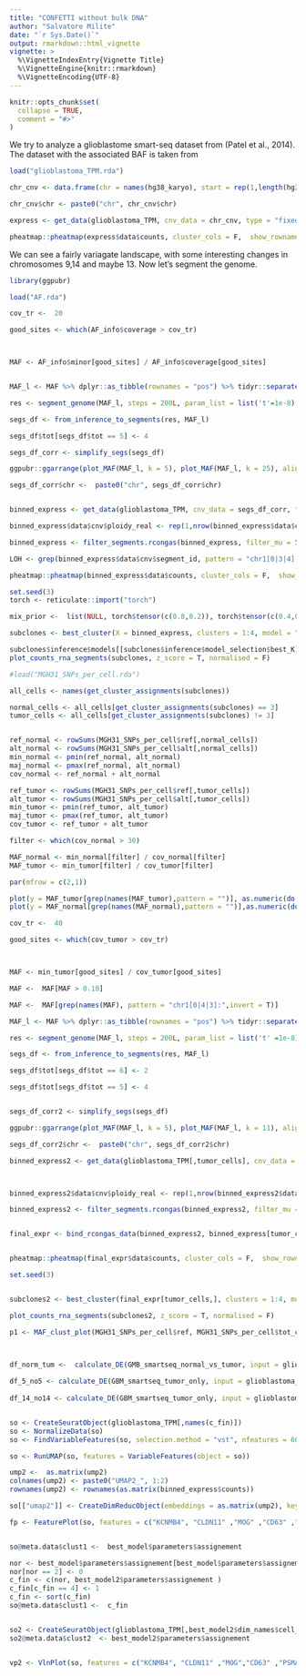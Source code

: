 ```yaml
---
title: "CONFETTI without bulk DNA"
author: "Salvatore Milite"
date: "`r Sys.Date()`"
output: rmarkdown::html_vignette
vignette: >
  %\VignetteIndexEntry{Vignette Title}
  %\VignetteEngine{knitr::rmarkdown}
  %\VignetteEncoding{UTF-8}
---
```


```r
knitr::opts_chunk$set(
  collapse = TRUE,
  comment = "#>"
)
```


We try to analyze a glioblastome smart-seq dataset from (Patel et al., 2014). The dataset with the associated BAF is taken from 

```r

load("glioblastoma_TPM.rda")

chr_cnv <- data.frame(chr = names(hg38_karyo), start = rep(1,length(hg38_karyo)), end = hg38_karyo, tot = rep(2, length(hg38_karyo)))

chr_cnv$chr <- paste0("chr", chr_cnv$chr)

express <- get_data(glioblastoma_TPM, cnv_data = chr_cnv, type = "fixed_binning", fun = mean)

pheatmap::pheatmap(express$data$counts, cluster_cols = F,  show_rownames = F)


```

We can see a fairly variagate landscape, with some interesting changes in chromosomes 9,14 and maybe 13. Now let's segment the genome.

```r
library(ggpubr)

load("AF.rda")

cov_tr <-  20

good_sites <- which(AF_info$coverage > cov_tr)



MAF <- AF_info$minor[good_sites] / AF_info$coverage[good_sites]


MAF_l <- MAF %>% dplyr::as_tibble(rownames = "pos") %>% tidyr::separate(pos, c("chr", "start"))

res <- segment_genome(MAF_l, steps = 200L, param_list = list('t'=1e-8), filter_size = 25)

segs_df <- from_inference_to_segments(res, MAF_l)

segs_df$tot[segs_df$tot == 5] <- 4

segs_df_corr <- simplify_segs(segs_df)

ggpubr::ggarrange(plot_MAF(MAF_l, k = 5), plot_MAF(MAF_l, k = 25), align = "hv", common.legend = T, labels = c("A", "B"), legend = "none", font.label = list(size = 12))

```


```r

segs_df_corr$chr <-  paste0("chr", segs_df_corr$chr)


binned_express <- get_data(glioblastoma_TPM, cnv_data = segs_df_corr, type = "fixed_binning", correct_bins = F, fun = mean)

binned_express$data$cnv$ploidy_real <- rep(1,nrow(binned_express$data$cnv))

binned_express <- filter_segments.rcongas(binned_express, filter_mu = 50)

LOH <- grep(binned_express$data$cnv$segment_id, pattern = "chr1[0|3|4]:", value = T, perl = T)

pheatmap::pheatmap(binned_express$data$counts, cluster_cols = F,  show_rownames = F, cluster_rows = T, cutree_rows = 3)
```


```r
set.seed(3)
torch <- reticulate::import("torch")

mix_prior <-  list(NULL, torch$tensor(c(0.8,0.2)), torch$tensor(c(0.4,0.3,0.3)), torch$tensor(c(0.3,0.3,0.2,0.2)) )

subclones <- best_cluster(X = binned_express, clusters = 1:4, model = "MixtureGaussianNorm", steps = 800L, lr = 0.01, param_list = list(a = 0, b = 0.8, init_sd = 0.01), method = "AIC", mixture = mix_prior, posteriors = F) 

```

```r
subclones$inference$models[[subclones$inference$model_selection$best_K]]$parameters$norm_factor <- rep(1,75)
plot_counts_rna_segments(subclones, z_score = T, normalised = F)
```

```r
#load("MGH31_SNPs_per_cell.rda")

all_cells <- names(get_cluster_assignments(subclones))

normal_cells <- all_cells[get_cluster_assignments(subclones) == 3]
tumor_cells <- all_cells[get_cluster_assignments(subclones) != 3]


ref_normal <- rowSums(MGH31_SNPs_per_cell$ref[,normal_cells])
alt_normal <- rowSums(MGH31_SNPs_per_cell$alt[,normal_cells])
min_normal <- pmin(ref_normal, alt_normal)
maj_normal <- pmax(ref_normal, alt_normal)
cov_normal <- ref_normal + alt_normal

ref_tumor <- rowSums(MGH31_SNPs_per_cell$ref[,tumor_cells])
alt_tumor <- rowSums(MGH31_SNPs_per_cell$alt[,tumor_cells])
min_tumor <- pmin(ref_tumor, alt_tumor)
maj_tumor <- pmax(ref_tumor, alt_tumor)
cov_tumor <- ref_tumor + alt_tumor

filter <- which(cov_normal > 30)

MAF_normal <- min_normal[filter] / cov_normal[filter]
MAF_tumor <- min_tumor[filter] / cov_tumor[filter]

par(mfrow = c(2,1))

plot(y = MAF_tumor[grep(names(MAF_tumor),pattern = "")], as.numeric(do.call(rbind, strsplit(names(MAF_tumor),split = ":"))[,2]))
plot(y = MAF_normal[grep(names(MAF_normal),pattern = "")],as.numeric(do.call(rbind, strsplit(names(MAF_normal),split = ":"))[,2]))
```

```r


cov_tr <-  40

good_sites <- which(cov_tumor > cov_tr)



MAF <- min_tumor[good_sites] / cov_tumor[good_sites]

MAF <-  MAF[MAF > 0.10]

MAF <-  MAF[grep(names(MAF), pattern = "chr1[0|4|3]:",invert = T)]

MAF_l <- MAF %>% dplyr::as_tibble(rownames = "pos") %>% tidyr::separate(pos, c("chr", "start"))

res <- segment_genome(MAF_l, steps = 200L, param_list = list('t' =1e-8), filter_size = 33)

segs_df <- from_inference_to_segments(res, MAF_l)

segs_df$tot[segs_df$tot == 6] <- 2

segs_df$tot[segs_df$tot == 5] <- 4


segs_df_corr2 <- simplify_segs(segs_df)

ggpubr::ggarrange(plot_MAF(MAF_l, k = 5), plot_MAF(MAF_l, k = 11), align = "hv", common.legend = T, labels = c("A", "B"), legend = "none", font.label = list(size = 12))

```

```r
segs_df_corr2$chr <-  paste0("chr", segs_df_corr2$chr)

binned_express2 <- get_data(glioblastoma_TPM[,tumor_cells], cnv_data = segs_df_corr2, type = "fixed_binning", correct_bins = F, fun = mean, chrs = paste0("chr", 1:22)[-11])



binned_express2$data$cnv$ploidy_real <- rep(1,nrow(binned_express2$data$cnv))

binned_express2 <- filter_segments.rcongas(binned_express2, filter_mu = 50)


final_expr <- bind_rcongas_data(binned_express2, binned_express[tumor_cells,which(colnames(binned_express$data$counts)  %in% LOH)]) 


pheatmap::pheatmap(final_expr$data$counts, cluster_cols = F,  show_rownames = F, cluster_rows = T, cutree_rows = 3)
```

```r
set.seed(3)


subclones2 <- best_cluster(final_expr[tumor_cells,], clusters = 1:4, model = "MixtureGaussianNorm", steps = 500L, lr = 0.01, param_list = list(a = 0, b = 1, init_sd = 0.01), method = "AIC") 
```


```r



plot_counts_rna_segments(subclones2, z_score = T, normalised = F)
```


```r

p1 <- MAF_clust_plot(MGH31_SNPs_per_cell$ref, MGH31_SNPs_per_cell$tot_coverage, names(best_model2$parameters$assignement[best_model2$parameters$assignement == 2]) , names(best_model2$parameters$assignement[best_model2$parameters$assignement!= 2]) ,"^5:", filt = 20, labels = c("2", "1"))




```

```r

df_norm_tum <-  calculate_DE(GMB_smartseq_normal_vs_tumor, input = glioblastoma_TPM, clone1 = 3, NULL, normalize = F, logfc.threshold = 0.2)
  
df_5_no5 <- calculate_DE(GBM_smartseq_tumor_only, input = glioblastoma_TPM[,get_best_model(GBM_smartseq_tumor_only)$dim_names$cell_names], clone1 = 2, NULL, normalize = F, logfc.threshold = 0.2)
  
df_14_no14 <- calculate_DE(GBM_smartseq_tumor_only, input = glioblastoma_TPM[,get_best_model(GBM_smartseq_tumor_only)$dim_names$cell_names], clone1 = 1,3, normalize = F, logfc.threshold = 0.2)


so <- CreateSeuratObject(glioblastoma_TPM[,names(c_fin)])
so <- NormalizeData(so)
so <- FindVariableFeatures(so, selection.method = "vst", nfeatures = 6000)

so <- RunUMAP(so, features = VariableFeatures(object = so))

ump2 <-  as.matrix(ump2)
colnames(ump2) <- paste0("UMAP2_", 1:2)
rownames(ump2) <- rownames(as.matrix(binned_express$counts))

so[["umap2"]] <- CreateDimReducObject(embeddings = as.matrix(ump2), key = "UMAP2_", assay = DefaultAssay(so))

fp <- FeaturePlot(so, features = c("KCNMB4", "CLDN11" ,"MOG" ,"CD63" ,"PSMA7" ,"SOD1" , "EGFR" , "C1S", "SYNE2" ))


so@meta.data$clust1 <-  best_model$parameters$assignement 

nor <- best_model$parameters$assignement[best_model$parameters$assignement == 2]
nor[nor == 2] <- 0
c_fin <- c(nor, best_model2$parameters$assignement )
c_fin[c_fin == 4] <- 1
c_fin <- sort(c_fin)
so@meta.data$clust1 <-  c_fin


so2 <- CreateSeuratObject(glioblastoma_TPM[,best_model2$dim_names$cell_names])
so2@meta.data$clust2  <- best_model2$parameters$assignement 


vp2 <- VlnPlot(so, features = c("KCNMB4", "CLDN11" ,"MOG","CD63" ,"PSMA7" ,"SOD1" , "EGFR" , "C1S", "SYNE2" ),  group.by = "clust1", pt.size = 0.5)
```


